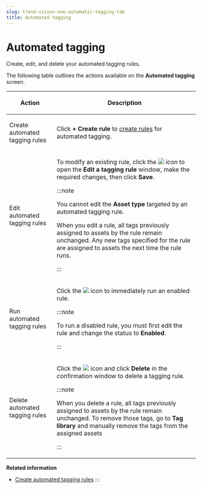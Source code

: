 ```yaml
---
slug: trend-vision-one-automatic-tagging-tab
title: Automated tagging
---
```

# Automated tagging

Create, edit, and delete your automated tagging rules.

The following table outlines the actions available on the **Automated tagging** screen.

<table>
<colgroup>
<col style="width: 25%" />
<col style="width: 75%" />
</colgroup>
<thead>
<tr>
<th><p>Action</p></th>
<th><p>Description</p></th>
</tr>
</thead>
<tbody>
<tr>
<td><p>Create automated tagging rules</p></td>
<td><p>Click <strong>+ Create rule</strong> to <a href="trend-vision-one-create-tagging-rules">create rules</a> for automated tagging.</p></td>
</tr>
<tr>
<td><p>Edit automated tagging rules</p></td>
<td><p>To modify an existing rule, click the <img src="./images/edit_icon=GUID-1F1D1164-5310-4D6D-ACD0-6049C86960AF.webp" /> icon to open the <strong>Edit a tagging rule</strong> window, make the required changes, then click <strong>Save</strong>.</p>


:::note

<p>You cannot edit the <strong>Asset type</strong> targeted by an automated tagging rule.</p>
<p>When you edit a rule, all tags previously assigned to assets by the rule remain unchanged. Any new tags specified for the rule are assigned to assets the next time the rule runs.</p>


:::

</td>
</tr>
<tr>
<td><p>Run automated tagging rules</p></td>
<td><p>Click the <img src="./images/run_icon=cbe6ecd0-17e8-4e04-bef3-4efe4eb9c7e5.webp" /> icon to immediately run an enabled rule.</p>


:::note

<p>To run a disabled rule, you must first edit the rule and change the status to <strong>Enabled</strong>.</p>


:::

</td>
</tr>
<tr>
<td><p>Delete automated tagging rules</p></td>
<td><p>Click the <img src="./images/trash_icon=GUID-47cf6867-6315-438e-8670-86ff36f22a28.webp" /> icon and click <strong>Delete</strong> in the confirmation window to delete a tagging rule.</p>


:::note

<p>When you delete a rule, all tags previously assigned to assets by the rule remain unchanged. To remove those tags, go to <strong>Tag library</strong> and manually remove the tags from the assigned assets</p>


:::

</td>
</tr>
</tbody>
</table>

**Related information**

- [Create automated tagging rules](create-tagging-rules.md "Create automated tagging rules to automatically assign tags to your assets.")
:::
